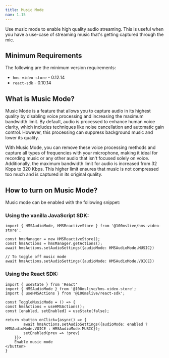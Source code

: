 ```yaml
---
title: Music Mode
nav: 1.15
---
```


Use music mode to enable high quality audio streaming. This is useful when you have a use-case of streaming music that's getting captured through the mic.

## Minimum Requirements

The following are the minimum version requirements:

-   `hms-video-store` - 0.12.14
-   `react-sdk` - 0.10.14

## What is Music Mode?

Music Mode is a feature that allows you to capture audio in its highest quality by disabling voice processing and increasing the maximum bandwidth limit. By default, audio is processed to enhance human voice clarity, which includes techniques like noise cancellation and automatic gain control. However, this processing can suppress background music and lower its quality.

With Music Mode, you can remove these voice processing methods and capture all types of frequencies with your microphone, making it ideal for recording music or any other audio that isn't focused solely on voice. Additionally, the maximum bandwidth limit for audio is increased from 32 Kbps to 320 Kbps. This higher limit ensures that music is not compressed too much and is captured in its original quality.

## How to turn on Music Mode?

Music mode can be enabled with the following snippet:

### Using the vanilla JavaScript SDK:

```
import { HMSAudioMode, HMSReactiveStore } from '@100mslive/hms-video-store';

const hmsManager = new HMSReactiveStore();
const hmsActions = hmsManager.getActions();
await hmsActions.setAudioSettings({audioMode: HMSAudioMode.MUSIC})

// To toggle off music mode
await hmsActions.setAudioSettings({audioMode: HMSAudioMode.VOICE})

```

### Using the React SDK:

```
import { useState } from 'React'
import { HMSAudioMode } from '@100mslive/hms-video-store';
import { useHMSActions } from '@100mslive/react-sdk';

const ToggleMusicMode = () => {
const hmsActions = useHMSActions();
const [enabled, setEnabled] = useState(false);

return <button onClick={async() => {
        await hmsActions.setAudioSettings({audioMode: enabled ? HMSAudioMode.VOICE : HMSAudioMode.MUSIC});
        setEnabled(prev => !prev)
    }}>
    Enable music mode
</button>
}

```
